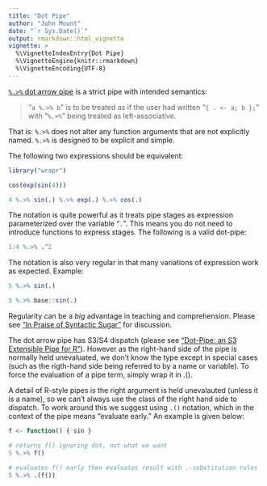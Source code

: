 ```yaml
---
title: "Dot Pipe"
author: "John Mount"
date: "`r Sys.Date()`"
output: rmarkdown::html_vignette
vignette: >
  %\VignetteIndexEntry{Dot Pipe}
  %\VignetteEngine{knitr::rmarkdown}
  %\VignetteEncoding{UTF-8}
---
```


[`%.>%` dot arrow pipe](https://winvector.github.io/wrapr/reference/dot_arrow.html) is a strict pipe with intended semantics:


>  "`a %.>% b`" is to be treated
>  as if the user had written "`{ . <- a; b };`"
>  with "`%.>%`" being treated as left-associative.

That is: `%.>%` does not alter any function arguments that are not explicitly named.  `%.>%` is designed to be explicit and simple.

The following two expressions should be equivalent:

```r
library("wrapr")

cos(exp(sin(4)))

4 %.>% sin(.) %.>% exp(.) %.>% cos(.)
```

The notation is quite powerful as it treats pipe stages as expression parameterized over the variable 
"`.`".  This means you do not need to introduce functions to express stages.  The following is 
a valid dot-pipe:

```r
1:4 %.>% .^2 
```

The notation is also very regular in that many variations of expression work as expected.  Example:

```r
5 %.>% sin(.)

5 %.>% base::sin(.)
```


Regularity can be a *big* advantage in teaching and comprehension. Please see ["In Praise of Syntactic Sugar"](https://win-vector.com/2017/07/07/in-praise-of-syntactic-sugar/) for discussion.

The dot arrow pipe has S3/S4 dispatch (please see ["Dot-Pipe: an S3 Extensible Pipe for R"](https://journal.r-project.org/archive/2018/RJ-2018-042/index.html)).
However as the right-hand side of the pipe is normally held unevaluated, we don't know the type except in special
cases (such as the rigth-hand side being referred to by a name or variable).  To force the evaluation of a pipe term,
simply wrap it in .().

A detail of R-style pipes is the right argument is held unevalauted (unless it is a name), so we can't always use the class of the right hand side to dispatch.  To work around this we suggest using `.()` notation, which in the context of the pipe means "evaluate early."  An example is given below:

```r
f <- function() { sin }

# returns f() ignoring dot, not what we want
5 %.>% f()

# evaluates f() early then evaluates result with .-substitution rules
5 %.>% .(f())
```

